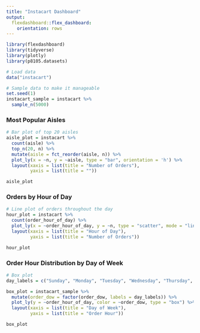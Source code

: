 ```yaml
---
title: "Instacart Dashboard"
output: 
  flexdashboard::flex_dashboard:
    orientation: rows
---
```

```r
library(flexdashboard)
library(tidyverse)
library(plotly)
library(p8105.datasets)

# Load data
data("instacart")

# Sample data to make it manageable
set.seed(1)
instacart_sample = instacart %>%
  sample_n(5000)
```

### Most Popular Aisles
```r
# Bar plot of top 20 aisles
aisle_plot = instacart %>%
  count(aisle) %>%
  top_n(20, n) %>%
  mutate(aisle = fct_reorder(aisle, n)) %>%
  plot_ly(x = ~n, y = ~aisle, type = "bar", orientation = 'h') %>%
  layout(xaxis = list(title = "Number of Orders"),
         yaxis = list(title = ""))

aisle_plot
```

### Orders by Hour of Day
```r
# Line plot of orders throughout the day
hour_plot = instacart %>%
  count(order_hour_of_day) %>%
  plot_ly(x = ~order_hour_of_day, y = ~n, type = "scatter", mode = "lines+markers") %>%
  layout(xaxis = list(title = "Hour of Day"),
         yaxis = list(title = "Number of Orders"))

hour_plot
```

### Order Hour Distribution by Day of Week
```r
# Box plot
day_labels = c("Sunday", "Monday", "Tuesday", "Wednesday", "Thursday", "Friday", "Saturday")

box_plot = instacart_sample %>%
  mutate(order_dow = factor(order_dow, labels = day_labels)) %>%
  plot_ly(y = ~order_hour_of_day, color = ~order_dow, type = "box") %>%
  layout(xaxis = list(title = "Day of Week"),
         yaxis = list(title = "Order Hour"))

box_plot
```